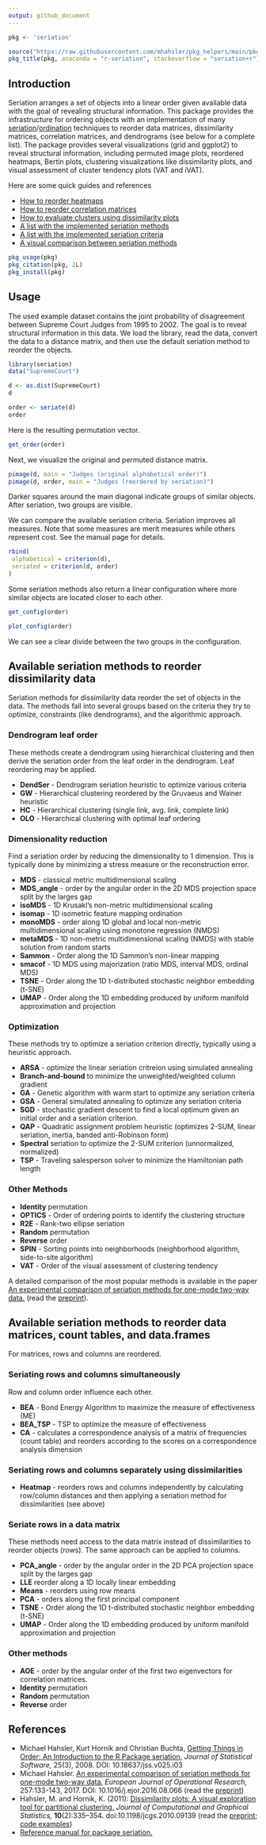 ```yaml
---
output: github_document
---
```


```r
pkg <- 'seriation'

source("https://raw.githubusercontent.com/mhahsler/pkg_helpers/main/pkg_helpers.R")
pkg_title(pkg, anaconda = "r-seriation", stackoverflow = "seriation+r")
```

## Introduction

Seriation arranges a set of objects into a linear order given available data with the goal of revealing structural information. This package provides the infrastructure for ordering objects 
with an implementation of many
[seriation](https://en.wikipedia.org/wiki/Seriation_(archaeology))/[ordination](https://en.wikipedia.org/wiki/Ordination_(statistics)) techniques to reorder data matrices, dissimilarity
matrices, correlation matrices, and dendrograms (see below for a complete list). 
The package provides several visualizations (grid and ggplot2) to reveal structural information,
including permuted image plots, reordered heatmaps, Bertin plots, clustering visualizations like dissimilarity plots, and
visual assessment of cluster tendency plots (VAT and iVAT).

Here are some quick guides and references

* [How to reorder heatmaps](https://mhahsler.github.io/seriation/heatmaps.html)
* [How to reorder correlation matrices](https://mhahsler.github.io/seriation/correlation_matrix.html)
* [How to evaluate clusters using dissimilarity plots](https://mhahsler.github.io/seriation/seriation_cluster_evaluation.html)
* [A list with the implemented seriation methods](https://mhahsler.github.io/seriation/seriation_methods.html)
* [A list with the implemented seriation criteria](https://mhahsler.github.io/seriation/seriation_criteria.html)
* [A visual comparison between seriation methods](https://mhahsler.github.io/seriation/visual_comparison.html)

```r
pkg_usage(pkg)
pkg_citation(pkg, 2L)
pkg_install(pkg)
```

## Usage

The used example dataset contains the joint probability of disagreement 
between Supreme Court Judges from 1995 to 2002. The goal
is to reveal structural information in this data.
We load the library, read the data, convert the data to a distance matrix, 
and then use the default seriation method to reorder the objects. 
```r
library(seriation)
data("SupremeCourt")

d <- as.dist(SupremeCourt)
d

order <- seriate(d)
order
```

Here is the resulting permutation vector.
```r
get_order(order)
```

Next, we visualize the original and permuted distance matrix.

```r
pimage(d, main = "Judges (original alphabetical order)")
pimage(d, order, main = "Judges (reordered by seriation)")
```

Darker squares around the main diagonal indicate groups of similar objects.
After seriation, two groups are visible.

We can compare the available seriation criteria. Seriation improves all measures. 
Note that some measures are merit measures while others represent cost. 
See the manual page for details.
```r
rbind(
 alphabetical = criterion(d),
 seriated = criterion(d, order)
)
```

Some seriation methods also return a linear configuration where more similar objects are
located closer to each other. 
```r
get_config(order)

plot_config(order)
```

We can see a clear divide between the two groups in the configuration. 

## Available seriation methods to reorder dissimilarity data

Seriation methods for dissimilarity data reorder the set of objects in the data. 
The methods fall into several groups based on the criteria they 
try to optimize, constraints (like dendrograms), and the algorithmic approach.

### Dendrogram leaf order

These methods create a dendrogram using hierarchical clustering and then derive 
the seriation order from the leaf order in the dendrogram. 
Leaf reordering may be applied.
 
 *  **DendSer** - Dendrogram seriation heuristic to optimize various criteria
 *  **GW** - Hierarchical clustering reordered by the Gruvaeus and Wainer heuristic 
 *  **HC** - Hierarchical clustering (single link, avg. link, complete link) 
 *  **OLO** - Hierarchical clustering with optimal leaf ordering 
 
### Dimensionality reduction  

Find a seriation order by reducing the dimensionality to 1 dimension. This is typically done
by minimizing a stress measure or the reconstruction error.

 *  **MDS** - classical metric multidimensional scaling
 *  **MDS_angle** - order by the angular order in the 2D MDS projection space split by the larges gap
 *  **isoMDS** -  1D Krusakl's non-metric multidimensional scaling
 *  **isomap** -  1D isometric feature mapping ordination
 *  **monoMDS** - order along 1D global and local non-metric multidimensional scaling using monotone regression (NMDS)
 *  **metaMDS** - 1D non-metric multidimensional scaling (NMDS) with stable solution from random starts
 *  **Sammon** - Order along the 1D Sammon's non-linear mapping
 *  **smacof** - 1D MDS using majorization (ratio MDS, interval MDS, ordinal MDS)
 *  **TSNE** - Order along the 1D t-distributed stochastic neighbor embedding (t-SNE)
 *  **UMAP** - Order along the 1D embedding produced by uniform manifold approximation and projection

### Optimization

 These methods try to optimize a seriation criterion directly, typically using a heuristic approach.
 
 *  **ARSA** - optimize the linear seriation critreion using simulated annealing   
 *  **Branch-and-bound** to minimize the unweighted/weighted column gradient 
 *  **GA** - Genetic algorithm with warm start to optimize any seriation criteria
 *  **GSA** - General simulated annealing to optimize any seriation criteria
 *  **SGD** - stochastic gradient descent to find a local optimum given an initial order and 
          a seriation criterion.
 *  **QAP** - Quadratic assignment problem heuristic (optimizes 2-SUM, linear seriation, 
          inertia, banded anti-Robinson form)
 *  **Spectral** seriation to optimize the 2-SUM criterion (unnormalized, normalized) 
 *  **TSP** - Traveling salesperson solver to minimize the Hamiltonian path length 
 
### Other Methods

 *  **Identity** permutation 
 *  **OPTICS** - Order of ordering points to identify the clustering structure
 *  **R2E** - Rank-two ellipse seriation 
 *  **Random** permutation
 *  **Reverse** order
 *  **SPIN** - Sorting points into neighborhoods (neighborhood algorithm, side-to-site algorithm)
 *  **VAT** - Order of the visual assessment of clustering tendency
  
A detailed comparison of the most popular methods is available in the paper 
[An experimental comparison of seriation methods for one-mode two-way data.](http://dx.doi.org/10.1016/j.ejor.2016.08.066) (read the [preprint](https://michael.hahsler.net/research/paper/EJOR_seriation_2016.pdf)).
  

## Available seriation methods to reorder data matrices, count tables, and data.frames  

For matrices, rows and columns are reordered. 

### Seriating rows and columns simultaneously

Row and column order influence each other.

 *  **BEA** - Bond Energy Algorithm to maximize the measure of effectiveness (ME) 
 *  **BEA_TSP** - TSP to optimize the measure of effectiveness
 *  **CA** - calculates a correspondence analysis of a matrix of frequencies (count table)
      and reorders according to the scores on a correspondence analysis dimension

### Seriating rows and columns separately using dissimilarities

 *  **Heatmap** - reorders rows and columns independently by calculating row/column distances 
      and then applying a seriation method for dissimilarities (see above)

### Seriate rows in a data matrix

These methods need access to the data matrix instead of dissimilarities
to reorder objects (rows). The same approach can be applied to columns.

 *  **PCA_angle** - order by the angular order in the 2D PCA projection space split by the larges gap
 *  **LLE** reorder along a 1D locally linear embedding
 *  **Means** - reorders using row means
 *  **PCA** - orders along the first principal component
 *  **TSNE** - Order along the 1D t-distributed stochastic neighbor embedding (t-SNE)
 *  **UMAP** - Order along the 1D embedding produced by uniform manifold approximation and projection

### Other methods
 
 *  **AOE** - order by the angular order of the first two eigenvectors for correlation matrices.
 *  **Identity** permutation 
 *  **Random** permutation 
 *  **Reverse** order


## References

* Michael Hahsler, Kurt Hornik and Christian Buchta, [Getting Things in Order: An Introduction to the R Package seriation,](http://dx.doi.org/10.18637/jss.v025.i03) _Journal of Statistical Software,_ 25(3), 2008.
DOI: 10.18637/jss.v025.i03
* Michael Hahsler. [An experimental comparison of seriation methods for one-mode two-way data.](http://dx.doi.org/10.1016/j.ejor.2016.08.066) _European Journal of Operational Research,_ 257:133-143, 2017. 
DOI: 10.1016/j.ejor.2016.08.066
(read the [preprint](https://michael.hahsler.net/research/paper/EJOR_seriation_2016.pdf))
* Hahsler, M. and Hornik, K. (2011): [Dissimilarity plots: A visual exploration tool for partitional clustering.](http://dx.doi.org/10.1198/jcgs.2010.09139) _Journal of Computational and Graphical Statistics,_ **10**(2):335–354. doi:10.1198/jcgs.2010.09139 (read the
[preprint](https://michael.hahsler.net/research/paper/dissplot_JCGS2011_preprint.pdf); [code examples](https://mhahsler.github.io/seriation/seriation_cluster_evaluation.html))
* [Reference manual for package seriation.](https://mhahsler.r-universe.dev/seriation/doc/manual.html#seriation-package)

